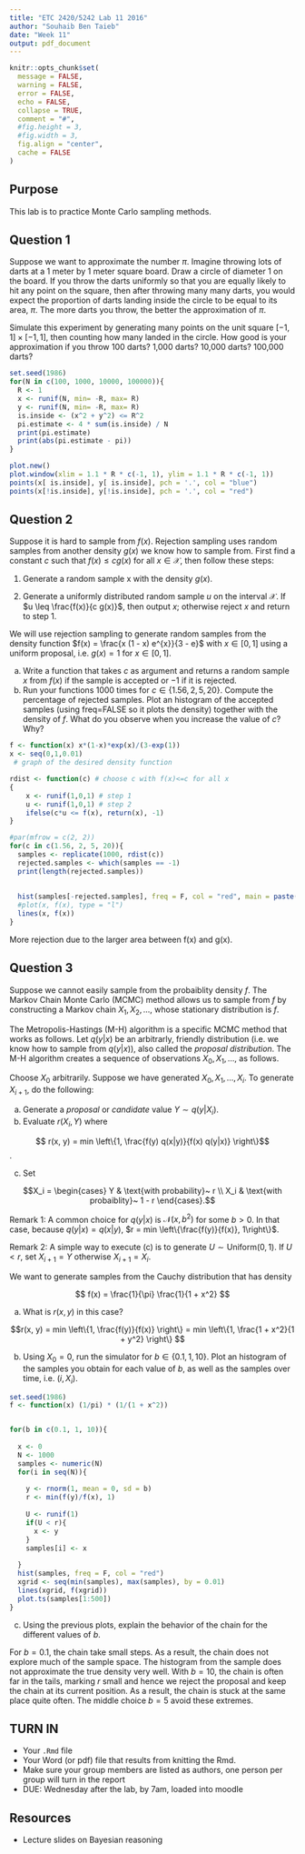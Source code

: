 ```yaml
---
title: "ETC 2420/5242 Lab 11 2016"
author: "Souhaib Ben Taieb"
date: "Week 11"
output: pdf_document
---
```


```r
knitr::opts_chunk$set(
  message = FALSE,
  warning = FALSE,
  error = FALSE, 
  echo = FALSE, 
  collapse = TRUE,
  comment = "#",
  #fig.height = 3,
  #fig.width = 3,
  fig.align = "center",
  cache = FALSE
)

```

## Purpose

This lab is to practice Monte Carlo sampling methods.

## Question 1

Suppose we want to approximate the number $\pi$. Imagine throwing lots of darts at a 1 meter by 1 meter square board. Draw a circle of diameter 1 on the board. If you throw the darts uniformly so that you are equally likely to hit any point on the square, then after throwing many many darts, you would expect the proportion of darts landing inside the circle to be equal to its area, $\pi$. The more darts you throw, the better the approximation of $\pi$.

Simulate this experiment by generating many points on the unit square $[-1, 1] \times [-1, 1]$, then counting how many landed in the circle. How good is your approximation if you throw 100 darts? 1,000 darts? 10,000 darts? 100,000 darts?


```r
set.seed(1986)
for(N in c(100, 1000, 10000, 100000)){
  R <- 1
  x <- runif(N, min= -R, max= R)
  y <- runif(N, min= -R, max= R)
  is.inside <- (x^2 + y^2) <= R^2
  pi.estimate <- 4 * sum(is.inside) / N
  print(pi.estimate)
  print(abs(pi.estimate - pi))
}

plot.new()
plot.window(xlim = 1.1 * R * c(-1, 1), ylim = 1.1 * R * c(-1, 1))
points(x[ is.inside], y[ is.inside], pch = '.', col = "blue")
points(x[!is.inside], y[!is.inside], pch = '.', col = "red")
```


## Question 2

Suppose it is hard to sample from $f(x)$. Rejection sampling uses random samples from another density $g(x)$ we know how to sample from. First find a constant $c$ such that $f(x)\leq c g(x)$ for all $x \in \mathcal{X}$, then follow these steps:

1. Generate a random sample x with the density $g(x)$.

2. Generate a uniformly distributed random sample $u$ on the interval $\mathcal{X}$. If $u \leq \frac{f(x)}{c g(x)}$, then output $x$; otherwise reject $x$ and return to step 1.

We will use rejection sampling to generate random samples from the density function $f(x) = \frac{x (1 - x) e^{x}}{3 - e}$ with $x \in [0, 1]$ using a uniform proposal, i.e. $g(x) = 1$ for $x \in [0, 1]$.

a. Write a function that takes $c$ as argument and returns a random sample $x$ from $f(x)$ if the sample is accepted or $-1$ if it is rejected.
b. Run your functions $1000$ times for $c \in \{1.56, 2, 5, 20\}$. Compute the percentage of rejected samples. Plot an histogram of the accepted samples (using freq=FALSE so it plots the density) together with the density of $f$. What do you observe when you increase the value of $c$? Why?

```r
f <- function(x) x*(1-x)*exp(x)/(3-exp(1))
x <- seq(0,1,0.01)
 # graph of the desired density function

rdist <- function(c) # choose c with f(x)<=c for all x
{ 
    x <- runif(1,0,1) # step 1
    u <- runif(1,0,1) # step 2
    ifelse(c*u <= f(x), return(x), -1)
}

#par(mfrow = c(2, 2))
for(c in c(1.56, 2, 5, 20)){
  samples <- replicate(1000, rdist(c))
  rejected.samples <- which(samples == -1)
  print(length(rejected.samples))
  
  
  hist(samples[-rejected.samples], freq = F, col = "red", main = paste("c = ", c), xlab = "x")
  #plot(x, f(x), type = "l")
  lines(x, f(x))  
}
```

More rejection due to the larger area between f(x) and g(x).

## Question 3

Suppose we cannot easily sample from the probaiblity density $f$. The Markov Chain Monte Carlo (MCMC) method allows us to sample from $f$ by constructing a Markov chain $X_1, X_2, \dots$, whose stationary distribution is $f$.

The Metropolis-Hastings (M-H) algorithm is a specific MCMC method that works as follows. Let $q(y|x)$ be an arbitrarly, friendly distribution (i.e. we know how to sample from $q(y|x)$), also called the *proposal distribution*. The M-H algorithm creates a sequence of observations $X_0, X_1, \dots$, as follows.

Choose $X_0$ arbitrarily. Suppose we have generated $X_0, X_1, \dots, X_i$. To generate $X_{i+1}$, do the following:

a. Generate a *proposal* or *candidate* value $Y \sim q(y | X_i)$.
b. Evaluate $r(X_i, Y)$ where

$$ r(x, y) = min \left\{1, \frac{f(y) q(x|y)}{f(x) q(y|x)}  \right\}$$.

c. Set 

$$X_i = \begin{cases} Y & \text{with probability}~ r  \\ X_i & \text{with probaiblity}~ 1 - r \end{cases}.$$

Remark 1: A common choice for $q(y|x)$ is $\mathcal{N}(x, b^2)$ for some $b > 0$. In that case, because $q(y | x) = q(x | y)$, $r = min \left\{\frac{f(y)}{f(x)}, 1\right\}$.

Remark 2: A simple way to execute (c) is to generate $U \sim \text{Uniform}(0, 1)$. If $U < r$, set $X_{i + 1} = Y$ otherwise $X_{i+1} = X_i$.

We want to generate samples from the Cauchy distribution that has density

$$ f(x)  = \frac{1}{\pi} \frac{1}{1 + x^2} $$

a. What is $r(x, y)$ in this case?

$$r(x, y) = min \left\{1, \frac{f(y)}{f(x)}  \right\} = min \left\{1, \frac{1 + x^2}{1 + y^2}  \right\}  $$

b. Using $X_0 = 0$, run the simulator for $b \in  \{0.1, 1, 10\}$. Plot an histogram of the samples you obtain for each value of $b$, as well as the samples over time, i.e. $(i, X_i)$.


```r
set.seed(1986)
f <- function(x) (1/pi) * (1/(1 + x^2))


for(b in c(0.1, 1, 10)){
  
  x <- 0
  N <- 1000
  samples <- numeric(N)
  for(i in seq(N)){
    
    y <- rnorm(1, mean = 0, sd = b)
    r <- min(f(y)/f(x), 1)
    
    U <- runif(1)
    if(U < r){
      x <- y
    }
    samples[i] <- x
    
  }
  hist(samples, freq = F, col = "red")
  xgrid <- seq(min(samples), max(samples), by = 0.01)
  lines(xgrid, f(xgrid))
  plot.ts(samples[1:500])
}

```

c. Using the previous plots, explain the behavior of the chain for the different values of $b$.

For $b = 0.1$, the chain take small steps. As a result, the chain does not explore much of the sample space. The histogram from the sample does not approximate the true density very well. With $b = 10$, the chain is often far in the tails, marking $r$ small and hence we reject the proposal and keep the chain at its current position. As a result, the chain is stuck at the same place quite often. The middle choice $b = 5$ avoid these extremes.


## TURN IN 

- Your `.Rmd` file
- Your Word (or pdf) file that results from knitting the Rmd.
- Make sure your group members are listed as authors, one person per group will turn in the report
- DUE: Wednesday after the lab, by 7am, loaded into moodle

## Resources

- Lecture slides on Bayesian reasoning




